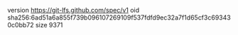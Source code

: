 version https://git-lfs.github.com/spec/v1
oid sha256:6ad51a6a855f739b096107269109f537fdfd9ec32a7f1d65cf3c693430c0bb72
size 9371

